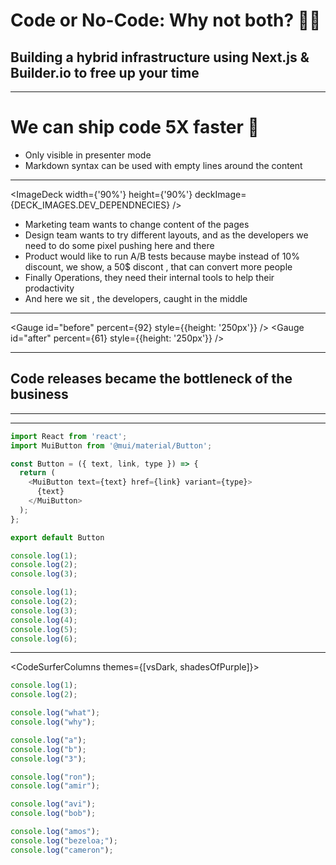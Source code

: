 


# Code or No-Code: Why not both? 🤷‍♀️

<Steps>

## Building a hybrid infrastructure using Next.js & Builder.io to free up your time

</Steps>

---

# We can ship code 5X faster 🚀

<Notes>

- Only visible in presenter mode
- Markdown syntax can be used with empty lines around the content

</Notes>

---

<ImageDeck width={'90%'} height={'90%'} deckImage={DECK_IMAGES.DEV_DEPENDNECIES} />

<Notes>

- Marketing team wants to change content of the pages
- Design team wants to try different layouts, and as the developers we need to do some pixel pushing here and there
- Product would like to run A/B tests because maybe instead of 10% discount, we show, a 50$ discont , that can convert more people
- Finally Operations, they need their internal tools to help their prodactivity
- And here we sit , the developers, caught in the middle

</Notes>

---

<Gauge id="before" percent={92} style={{height: '250px'}} />
<Gauge id="after" percent={61} style={{height: '250px'}} />

---

## Code releases became the bottleneck of the business
<ClosedBottleneck initialDelay={5000} interval={300}  />

---

<div style={{width: '100vw'}}>
  <BuilderSlideSection/>
</div>

---

<CodeSurfer theme={myTheme}>

```js
import React from 'react';
import MuiButton from '@mui/material/Button';

const Button = ({ text, link, type }) => {
  return (
    <MuiButton text={text} href={link} variant={type}>
      {text}
    </MuiButton>
  );
};

export default Button
```

```js 1
console.log(1);
console.log(2);
console.log(3);
```

```js 
console.log(1);
console.log(2);
console.log(3);
console.log(4);
console.log(5);
console.log(6);
```

</CodeSurfer>

---

<CodeSurferColumns themes={[vsDark, shadesOfPurple]}>

<Step subtitle="First Step">

```js
console.log(1);
console.log(2);
```

```js
console.log("what");
console.log("why");
```

```js
console.log("a");
console.log("b");
console.log("3");
```

</Step>

<Step subtitle="Second Step">

```js 2
console.log("ron");
console.log("amir");
```

```js 2
console.log("avi");
console.log("bob");
```

```js 2
console.log("amos");
console.log("bezeloa;");
console.log("cameron");
```

</Step>

</CodeSurferColumns>